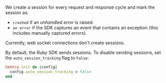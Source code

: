 We create a session for every request and response cycle and mark the session as:

- `crashed` if an _unhandled error_ is raised.
- `an error` if the SDK captures an event that contains an exception (this includes manually captured errors).

Currently, web socket connections don't create sessions.

By default, the Ruby SDK sends sessions. To disable sending sessions, set the `auto_session_tracking` flag to `False`:

```ruby
Sentry.init do |config|
  config.auto_session_tracking = false
end
```
